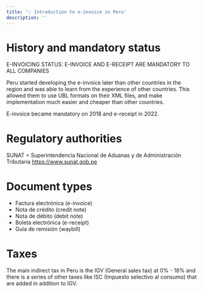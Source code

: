 ```yaml
---
title: '💡 Introduction to e-invoice in Peru'
description: ''
---
```


# History and mandatory status
<Note>
E-INVOICING STATUS: E-INVOICE AND E-RECEIPT ARE MANDATORY TO ALL COMPANIES
</Note>

Peru started developing the e-invoice later than other countries in the region and was able to learn from the experience of other countries. This
allowed them to use UBL formats on their XML files, and make implementation much easier and cheaper than other countries.

E-invoice became mandatory on 2018 and e-receipt in 2022.

# Regulatory authorities
SUNAT = Superintendencia Nacional de Aduanas y de Administración Tributaria
https://www.sunat.gob.pe

# Document types
- Factura electrónica (e-invoice)
- Nota de crédito (credit note)
- Nota de débito (debit note)
- Boleta electrónica (e-receipt)
- Guía de remisión (waybill)

# Taxes
The main indirect tax in Peru is the IGV (General sales tax) at 0% - 18% and there is a series of other taxes like
ISC (Impuesto selectivo al consumo) that are added in addition to IGV.